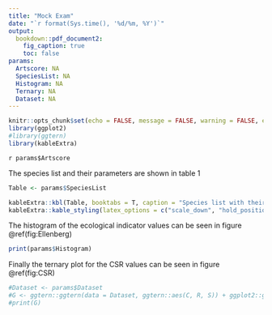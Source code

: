 ```yaml
---
title: "Mock Exam"
date: "`r format(Sys.time(), '%d/%m, %Y')`"
output:
  bookdown::pdf_document2:
    fig_caption: true
    toc: false
params:
  Artscore: NA
  SpeciesList: NA
  Histogram: NA
  Ternary: NA
  Dataset: NA
---
```


```r
knitr::opts_chunk$set(echo = FALSE, message = FALSE, warning = FALSE, error = FALSE)
library(ggplot2)
#library(ggtern)
library(kableExtra)
```

`r params$Artscore`

The species list and their parameters are shown in table 1

```r
Table <- params$SpeciesList

kableExtra::kbl(Table, booktabs = T, caption = "Species list with their parameters, including ellenberg values and CSR values") |> 
kableExtra::kable_styling(latex_options = c("scale_down", "hold_position"), position = "center")
```

The histogram of the ecological indicator values can be seen in figure \@ref(fig:Ellenberg)

```r
print(params$Histogram)
```

Finally the ternary plot for the CSR values can be seen in figure \@ref(fig:CSR)

```r
#Dataset <- params$Dataset
#G <- ggtern::ggtern(data = Dataset, ggtern::aes(C, R, S)) + ggplot2::geom_point() + ggtern::theme_arrowlength()
#print(G)
```
